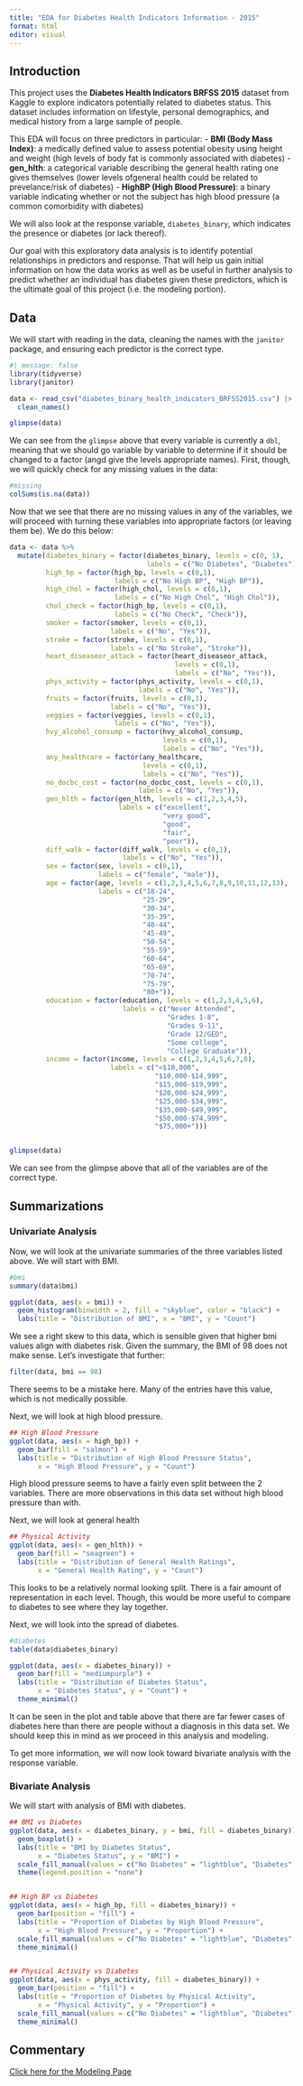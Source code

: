 ```yaml
---
title: "EDA for Diabetes Health Indicators Information - 2015"
format: html
editor: visual
---
```


## Introduction

This project uses the **Diabetes Health Indicators BRFSS 2015** dataset from Kaggle to explore indicators potentially related to diabetes status. This dataset includes information on lifestyle, personal demographics, and medical history from a large sample of people.

This EDA will focus on three predictors in particular:
- **BMI (Body Mass Index)**: a medically defined value to assess potential obesity using height and weight (high levels of body fat is commonly associated with diabetes)
- **gen_hlth**: a categorical variable describing the general health rating one gives themselves  (lower levels ofgeneral health could be related to prevelance/risk of diabetes)
- **HighBP (High Blood Pressure)**: a binary variable indicating whether or not the subject has high blood pressure (a common comorbidity with diabetes)


We will also look at the response variable, `diabetes_binary`, which indicates the presence or diabetes (or lack thereof).

Our goal with this exploratory data analysis is to identify potential relationships in predictors and response. That will help us gain initial information on how the data works as well as be useful in further analysis to predict whether an individual has diabetes given these predictors, which is the ultimate goal of this project (i.e. the modeling portion).

## Data

We will start with reading in the data, cleaning the names with the `janitor` package, and ensuring each predictor is the correct type.
```r
#| message: false
library(tidyverse)
library(janitor)

data <- read_csv("diabetes_binary_health_indicators_BRFSS2015.csv") |>
  clean_names()

glimpse(data)
```

We can see from the `glimpse` above that every variable is currently a `dbl`, meaning that we should go variable by variable to determine if it should be changed to a factor (angd give the levels appropriate names). First, though, we will quickly check for any missing values in the data:

```r
#missing
colSums(is.na(data))

```

Now that we see that there are no missing values in any of the variables, we will proceed with turning these variables into appropriate factors (or leaving them be). We do this below:

```r
data <- data %>%
  mutate(diabetes_binary = factor(diabetes_binary, levels = c(0, 1),
                                  labels = c("No Diabetes", "Diabetes")),
         high_bp = factor(high_bp, levels = c(0,1),
                          labels = c("No High BP", "High BP")),
         high_chol = factor(high_chol, levels = c(0,1),
                          labels = c("No High Chol", "High Chol")),
         chol_check = factor(high_bp, levels = c(0,1),
                          labels = c("No Check", "Check")),
         smoker = factor(smoker, levels = c(0,1),
                         labels = c("No", "Yes")),
         stroke = factor(stroke, levels = c(0,1),
                         labels = c("No Stroke", "Stroke")),
         heart_diseaseor_attack = factor(heart_diseaseor_attack,
                                         levels = c(0,1),
                                         labels = c("No", "Yes")),
         phys_activity = factor(phys_activity, levels = c(0,1),
                                labels = c("No", "Yes")),
         fruits = factor(fruits, levels = c(0,1),
                         labels = c("No", "Yes")),
         veggies = factor(veggies, levels = c(0,1),
                          labels = c("No", "Yes")),
         hvy_alcohol_consump = factor(hvy_alcohol_consump,
                                      levels = c(0,1),
                                      labels = c("No", "Yes")),
         any_healthcare = factor(any_healthcare,
                                 levels = c(0,1),
                                 labels = c("No", "Yes")),
         no_docbc_cost = factor(no_docbc_cost, levels = c(0,1),
                                labels = c("No", "Yes")),
         gen_hlth = factor(gen_hlth, levels = c(1,2,3,4,5),
                           labels = c("excellent",
                                      "very good",
                                      "good",
                                      "fair",
                                      "poor")),
         diff_walk = factor(diff_walk, levels = c(0,1),
                            labels = c("No", "Yes")),
         sex = factor(sex, levels = c(0,1),
                      labels = c("female", "male")),
         age = factor(age, levels = c(1,2,3,4,5,6,7,8,9,10,11,12,13),
                      labels = c("18-24",
                                 "25-29",
                                 "30-34",
                                 "35-39",
                                 "40-44",
                                 "45-49",
                                 "50-54",
                                 "55-59",
                                 "60-64",
                                 "65-69",
                                 "70-74",
                                 "75-79",
                                 "80+")),
         education = factor(education, levels = c(1,2,3,4,5,6),
                            labels = c("Never Attended",
                                       "Grades 1-8",
                                       "Grades 9-11",
                                       "Grade 12/GED",
                                       "Some college",
                                       "College Graduate")),
         income = factor(income, levels = c(1,2,3,4,5,6,7,8),
                         labels = c("<$10,000",
                                    "$10,000-$14,999",
                                    "$15,000-$19,999",
                                    "$20,000-$24,999",
                                    "$25,000-$34,999",
                                    "$35,000-$49,999",
                                    "$50,000-$74,999",
                                    "$75,000+")))


glimpse(data)

```

We can see from the glimpse above that all of the variables are of the correct type.

## Summarizations

### Univariate Analysis

Now, we will look at the univariate summaries of the three variables listed above. We will start with BMI.

```r
#bmi
summary(data$bmi)

ggplot(data, aes(x = bmi)) +
  geom_histogram(binwidth = 2, fill = "skyblue", color = "black") +
  labs(title = "Distribution of BMI", x = "BMI", y = "Count")
```

We see a right skew to this data, which is sensible given that higher bmi values align with diabetes risk. Given the summary, the BMI of 98 does not make sense. Let's investigate that further:

```r
filter(data, bmi == 98)
```

There seems to be a mistake here. Many of the entries have this value, which is not medically possible.


Next, we will look at high blood pressure.

```r
## High Blood Pressure
ggplot(data, aes(x = high_bp)) +
  geom_bar(fill = "salmon") +
  labs(title = "Distribution of High Blood Pressure Status",
       x = "High Blood Pressure", y = "Count")
```

High blood pressure seems to have a fairly even split between the 2 variables. There are more observations in this data set without high blood pressure than with.


Next, we will look at general health

```r
## Physical Activity
ggplot(data, aes(x = gen_hlth)) +
  geom_bar(fill = "seagreen") +
  labs(title = "Distribution of General Health Ratings",
       x = "General Health Rating", y = "Count")
```

This looks to be a relatively normal looking split. There is a fair amount of representation in each level. Though, this would be more useful to compare to diabetes to see where they lay together.

Next, we will look into the spread of diabetes.

```r
#diabetes
table(data$diabetes_binary)

ggplot(data, aes(x = diabetes_binary)) +
  geom_bar(fill = "mediumpurple") +
  labs(title = "Distribution of Diabetes Status",
       x = "Diabetes Status", y = "Count") +
  theme_minimal()
```

It can be seen in the plot and table above that there are far fewer cases of diabetes here than there are people without a diagnosis in this data set. We should keep this in mind as we proceed in this analysis and modeling.


To get more information, we will now look toward bivariate analysis with the response variable.

### Bivariate Analysis

We will start with analysis of BMI with diabetes.

```r
## BMI vs Diabetes
ggplot(data, aes(x = diabetes_binary, y = bmi, fill = diabetes_binary)) +
  geom_boxplot() +
  labs(title = "BMI by Diabetes Status",
       x = "Diabetes Status", y = "BMI") +
  scale_fill_manual(values = c("No Diabetes" = "lightblue", "Diabetes" = "pink")) +
  theme(legend.position = "none")


## High BP vs Diabetes
ggplot(data, aes(x = high_bp, fill = diabetes_binary)) +
  geom_bar(position = "fill") +
  labs(title = "Proportion of Diabetes by High Blood Pressure",
       x = "High Blood Pressure", y = "Proportion") +
  scale_fill_manual(values = c("No Diabetes" = "lightblue", "Diabetes" = "pink")) +
  theme_minimal()


## Physical Activity vs Diabetes
ggplot(data, aes(x = phys_activity, fill = diabetes_binary)) +
  geom_bar(position = "fill") +
  labs(title = "Proportion of Diabetes by Physical Activity",
       x = "Physical Activity", y = "Proportion") +
  scale_fill_manual(values = c("No Diabetes" = "lightblue", "Diabetes" = "pink")) +
  theme_minimal()


```

## Commentary



[Click here for the Modeling Page](Modeling.html)

